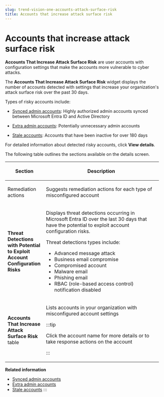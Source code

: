 ```yaml
---
slug: trend-vision-one-accounts-attack-surface-risk
title: Accounts that increase attack surface risk
---
```

# Accounts that increase attack surface risk

**Accounts That Increase Attack Surface Risk** are user accounts with configuration settings that make the accounts more vulnerable to cyber attacks.

The **Accounts That Increase Attack Surface Risk** widget displays the number of accounts detected with settings that increase your organization's attack surface risk over the past 30 days.

Types of risky accounts include:

- [Synced admin accounts](synced-admin-accounts.mdx): Highly authorized admin accounts synced between Microsoft Entra ID and Active Directory

- [Extra admin accounts](extra-admin-accounts.mdx): Potentially unnecessary admin accounts

- [Stale accounts](stale-accounts.mdx): Accounts that have been inactive for over 180 days

For detailed information about detected risky accounts, click **View details**.

The following table outlines the sections available on the details screen.

<table>
<colgroup>
<col style="width: 25%" />
<col style="width: 75%" />
</colgroup>
<thead>
<tr>
<th><p>Section</p></th>
<th><p>Description</p></th>
</tr>
</thead>
<tbody>
<tr>
<td><p>Remediation actions</p></td>
<td><p>Suggests remediation actions for each type of misconfigured account</p></td>
</tr>
<tr>
<td><p><strong>Threat Detections with Potential to Exploit Account Configuration Risks</strong></p></td>
<td><p>Displays threat detections occurring in Microsoft Entra ID over the last 30 days that have the potential to exploit account configuration risks.</p>
<p>Threat detections types include:</p>
<ul>
<li>Advanced message attack</li>
<li>Business email compromise</li>
<li>Compromised account</li>
<li>Malware email</li>
<li>Phishing email</li>
<li>RBAC (role-based access control) notification disabled</li>
</ul></td>
</tr>
<tr>
<td><p><strong>Accounts That Increase Attack Surface Risk</strong> table</p></td>
<td><p>Lists accounts in your organization with misconfigured account settings</p>


:::tip

<p>Click the account name for more details or to take response actions on the account</p>


:::

</td>
</tr>
</tbody>
</table>

**Related information**

- [Synced admin accounts](synced-admin-accounts.md "Learn about synced admin accounts and how to mitigate the risk the accounts pose.")
- [Extra admin accounts](extra-admin-accounts.md "Learn about extra admin accounts and how to mitigate the risk the accounts pose.")
- [Stale accounts](stale-accounts.md "Learn about stale accounts and how to mitigate the risk the accounts pose.")
:::
